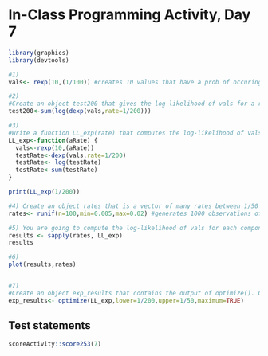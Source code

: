 # In-Class Programming Activity, Day 7

```r
library(graphics)
library(devtools)
```

```r
#1) 
vals<- rexp(10,(1/100)) #creates 10 values that have a prob of occuring at a rate of 1/100 within the exponential distribution

#2) 
#Create an object test200 that gives the log-likelihood of vals for a rate of 1/200. You can use dexp() for this, along with sum() and log(). The dexp() function will calculate the likelihood of each of the 10 values independently in vals. Ordinarily, you would multiply them together to find the likelihood of the 10 values taken as a set. For log-likelihood, take the log of the output of dexp() — producing a 10 number result. Then sum over those numbers to get the log-likelihood.
test200<-sum(log(dexp(vals,rate=1/200)))

#3)
#Write a function LL_exp(rate) that computes the log-likelihood of vals for the given rate. Test it out by comparing the result to what you got in (2).
LL_exp<-function(aRate) {
  vals<-rexp(10,(aRate))
  testRate<-dexp(vals,rate=1/200)
  testRate<- log(testRate)
  testRate<-sum(testRate)
}

print(LL_exp(1/200))

#4) Create an object rates that is a vector of many rates between 1/50 and 1/200.
rates<- runif(n=100,min=0.005,max=0.02) #generates 1000 observations of such rates

#5) You are going to compute the log-likelihood of vals for each component of rates.
results <- sapply(rates, LL_exp)
results

#6)
plot(results,rates)


#7)
#Create an object exp_results that contains the output of optimize(). Check it to make sure that your answer is consistent with that in Task 1.
exp_results<- optimize(LL_exp,lower=1/200,upper=1/50,maximum=TRUE)
```


## Test statements

```r
scoreActivity::score253(7)
```